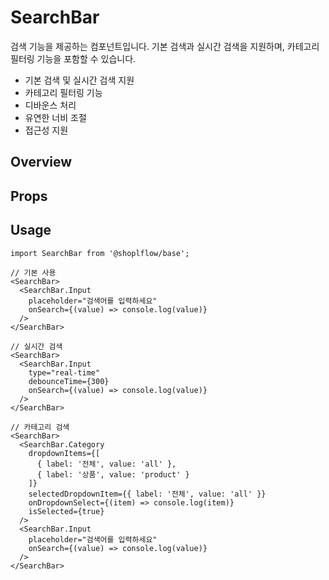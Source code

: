 
<Meta of={SearchBarStories} />

# SearchBar

검색 기능을 제공하는 컴포넌트입니다. 기본 검색과 실시간 검색을 지원하며, 카테고리 필터링 기능을 포함할 수 있습니다.

- 기본 검색 및 실시간 검색 지원
- 카테고리 필터링 기능
- 디바운스 처리
- 유연한 너비 조절
- 접근성 지원

## Overview
<Canvas of={SearchBarStories.Playground} />

## Props
<Controls of={SearchBarStories.Playground} />

## Usage

```tsx
import SearchBar from '@shoplflow/base';

// 기본 사용
<SearchBar>
  <SearchBar.Input
    placeholder="검색어를 입력하세요"
    onSearch={(value) => console.log(value)}
  />
</SearchBar>

// 실시간 검색
<SearchBar>
  <SearchBar.Input
    type="real-time"
    debounceTime={300}
    onSearch={(value) => console.log(value)}
  />
</SearchBar>

// 카테고리 검색
<SearchBar>
  <SearchBar.Category
    dropdownItems={[
      { label: '전체', value: 'all' },
      { label: '상품', value: 'product' }
    ]}
    selectedDropdownItem={{ label: '전체', value: 'all' }}
    onDropdownSelect={(item) => console.log(item)}
    isSelected={true}
  />
  <SearchBar.Input
    placeholder="검색어를 입력하세요"
    onSearch={(value) => console.log(value)}
  />
</SearchBar>
```



